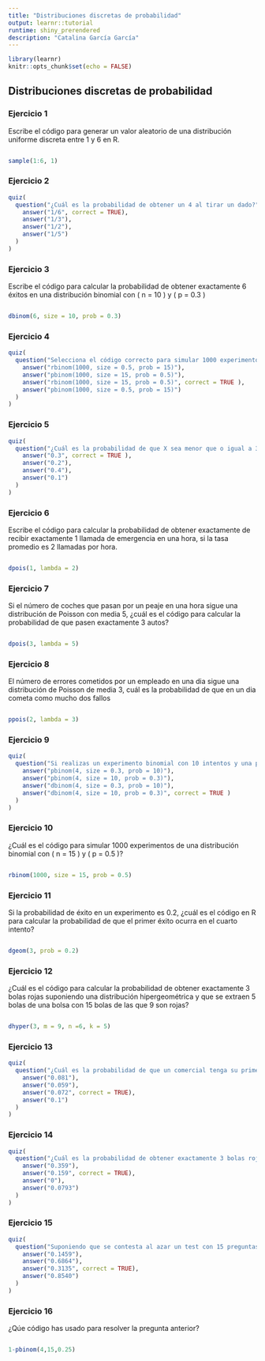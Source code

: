 ---
title: "Distribuciones discretas de probabilidad"
output: learnr::tutorial
runtime: shiny_prerendered
description: "Catalina García García"
---

```{r setup, include=FALSE}
library(learnr)
knitr::opts_chunk$set(echo = FALSE)
```


## Distribuciones discretas de probabilidad

### Ejercicio 1

Escribe el código para generar un valor aleatorio de una distribución uniforme discreta entre 1 y 6 en R.

```{r ejer-1, exercise=TRUE, exercise.lines = 3}

```

```{r ejer-1-hint}
sample(1:6, 1)
```

### Ejercicio 2

```{r ejer-2}
quiz(
  question("¿Cuál es la probabilidad de obtener un 4 al tirar un dado?",
    answer("1/6", correct = TRUE),
    answer("1/3"),
    answer("1/2"),
    answer("1/5")
  )
)
```  
  

### Ejercicio 3

Escribe el código  para calcular la probabilidad de obtener exactamente 6 éxitos en una distribución binomial con \( n = 10 \) y \( p = 0.3 \)

```{r ejer-3, exercise=TRUE, exercise.lines = 3}

```

```{r ejer-3-hint}
dbinom(6, size = 10, prob = 0.3)
```

### Ejercicio 4

```{r ejer-4}
quiz(
  question("Selecciona el código correcto para simular 1000 experimentos de una distribución binomial con $n = 15$ y $p = 0.5$",
    answer("rbinom(1000, size = 0.5, prob = 15)"),
    answer("pbinom(1000, size = 15, prob = 0.5)"),
    answer("rbinom(1000, size = 15, prob = 0.5)", correct = TRUE ),
    answer("pbinom(1000, size = 0.5, prob = 15)")
  )
)
```

### Ejercicio 5

```{r ejer-5}
quiz(
  question("¿Cuál es la probabilidad de que X sea menor que o igual a 3 en una distribución uniforme discreta entre 1 y 10?",
    answer("0.3", correct = TRUE ),
    answer("0.2"),
    answer("0.4"),
    answer("0.1")
  )
)
```

### Ejercicio 6

Escribe el código  para calcular la probabilidad de obtener exactamente de recibir exactamente 1 llamada de emergencia en una hora, si la tasa promedio es 2 llamadas por hora.

```{r ejer-6, exercise=TRUE, exercise.lines = 3}

```

```{r ejer-6-hint}
dpois(1, lambda = 2)
```

### Ejercicio 7
Si el número de coches que pasan por un peaje en una hora sigue una distribución de Poisson con media 5, ¿cuál es el código para calcular la probabilidad de que pasen exactamente 3 autos?

```{r ejer-7, exercise=TRUE, exercise.lines = 3}

```

```{r ejer-7-hint}
dpois(3, lambda = 5)
```

### Ejercicio 8
El número de errores cometidos por un empleado en una dia sigue una distribución de Poisson de media 3, cuál es la probabilidad de que en un dia cometa como mucho dos fallos

```{r ejer-8, exercise=TRUE, exercise.lines = 3}

```

```{r ejer-8-hint}
ppois(2, lambda = 3)
```

### Ejercicio 9

```{r ejer-9}
quiz(
  question("Si realizas un experimento binomial con 10 intentos y una probabilidad de éxito de 0.3, ¿cuál es el código en R para calcular la probabilidad de obtener exactamente 4 éxitos?",
    answer("pbinom(4, size = 0.3, prob = 10)"),
    answer("pbinom(4, size = 10, prob = 0.3)"),
    answer("dbinom(4, size = 0.3, prob = 10)"),
    answer("dbinom(4, size = 10, prob = 0.3)", correct = TRUE )
  )
)
```

### Ejercicio 10

¿Cuál es el código para simular 1000 experimentos de una distribución binomial con \( n = 15 \) y \( p = 0.5 \)?

```{r ejer-10, exercise=TRUE, exercise.lines = 3}

```

```{r ejer-10-hint}
rbinom(1000, size = 15, prob = 0.5)
```

### Ejercicio 11

Si la probabilidad de éxito en un experimento es 0.2, ¿cuál es el código en R para calcular la probabilidad de que el primer éxito ocurra en el cuarto intento?

```{r ejer-11, exercise=TRUE, exercise.lines = 3}

```

```{r ejer-11-hint}
dgeom(3, prob = 0.2)
```

### Ejercicio 12

¿Cuál es el código para calcular la probabilidad de obtener exactamente 3 bolas rojas suponiendo una distribución hipergeométrica y que se extraen 5 bolas de una bolsa con 15 bolas de las que 9 son rojas?

```{r ejer-12, exercise=TRUE, exercise.lines = 3}

```

```{r ejer-12-hint}
dhyper(3, m = 9, n =6, k = 5)
```

### Ejercicio 13

```{r ejer-13}
quiz(
  question("¿Cuál es la probabilidad de que un comercial tenga su primera venta en el cuarto intento, si la probabilidad de venta es 0.1?",
    answer("0.081"),
    answer("0.059"),
    answer("0.072", correct = TRUE),
    answer("0.1")
  )
)
```

### Ejercicio 14

```{r ejer-14}
quiz(
  question("¿Cuál es la probabilidad de obtener exactamente 3 bolas rojas al extraer 5 bolas de una urna con 10 bolas rojas y 20 bolas azules?",
    answer("0.359"),
    answer("0.159", correct = TRUE),
    answer("0"),
    answer("0.0793")
  )
)
```

### Ejercicio 15

```{r ejer-15}
quiz(
  question("Suponiendo que se contesta al azar un test con 15 preguntas tipo test cada una de ellas con 4 respuestas, calcule la probabilidad de acertar cinco preguntas o más",
    answer("0.1459"),
    answer("0.6864"),
    answer("0.3135", correct = TRUE),
    answer("0.8540")
  )
)
```

### Ejercicio 16

¿Qúe código has usado para resolver la pregunta anterior?
```{r ejer-16, exercise=TRUE, exercise.lines = 3}

```

```{r ejer-16-hint}
1-pbinom(4,15,0.25)
```
